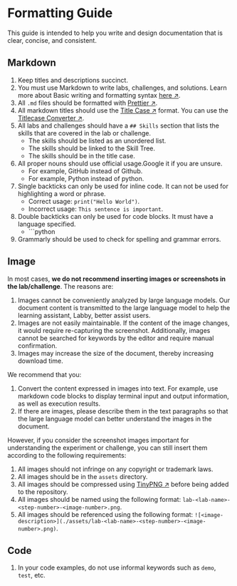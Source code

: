 # Formatting Guide

This guide is intended to help you write and design documentation that is clear, concise, and consistent.

## Markdown

1. Keep titles and descriptions succinct.
2. You must use Markdown to write labs, challenges, and solutions. Learn more about Basic writing and formatting syntax [here ↗](https://docs.github.com/en/get-started/writing-on-github/getting-started-with-writing-and-formatting-on-github/basic-writing-and-formatting-syntax).
3. All `.md` files should be formatted with [Prettier ↗](https://prettier.io/).
4. All markdown titles should use the [Title Case ↗](https://en.wikipedia.org/wiki/Title_case) format. You can use the [Titlecase Converter ↗](https://titlecaseconverter.com/).
5. All labs and challenges should have a `## Skills` section that lists the skills that are covered in the lab or challenge.
   - The skills should be listed as an unordered list.
   - The skills should be linked to the Skill Tree.
   - The skills should be in the title case.
6. All proper nouns should use official usage.Google it if you are unsure.
   - For example, GitHub instead of Github.
   - For example, Python instead of python.
7. Single backticks can only be used for inline code. It can not be used for highlighting a word or phrase.
   - Correct usage: `print("Hello World")`.
   - Incorrect usage: `This sentence is important`.
8. Double backticks can only be used for code blocks. It must have a language specified.
   - \`\`\`python
9. Grammarly should be used to check for spelling and grammar errors.

## Image

In most cases, **we do not recommend inserting images or screenshots in the lab/challenge**. The reasons are:

1. Images cannot be conveniently analyzed by large language models. Our document content is transmitted to the large language model to help the learning assistant, Labby, better assist users.
2. Images are not easily maintainable. If the content of the image changes, it would require re-capturing the screenshot. Additionally, images cannot be searched for keywords by the editor and require manual confirmation.
3. Images may increase the size of the document, thereby increasing download time.

We recommend that you:

1. Convert the content expressed in images into text. For example, use markdown code blocks to display terminal input and output information, as well as execution results.
2. If there are images, please describe them in the text paragraphs so that the large language model can better understand the images in the document.

However, if you consider the screenshot images important for understanding the experiment or challenge, you can still insert them according to the following requirements:

1. All images should not infringe on any copyright or trademark laws.
2. All images should be in the `assets` directory.
3. All images should be compressed using [TinyPNG ↗](https://tinypng.com/) before being added to the repository.
4. All images should be named using the following format: `lab-<lab-name>-<step-number>-<image-number>.png`.
5. All images should be referenced using the following format: `![<image-description>](./assets/lab-<lab-name>-<step-number>-<image-number>.png)`.

## Code

1. In your code examples, do not use informal keywords such as `demo`, `test`, etc.

